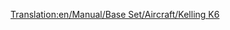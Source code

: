 [[Translation:en/Manual/Base Set/Aircraft/Kelling K6]]

{{en/Aircraft|Name=Kelling K6
|Image=[[File:en/KellingK6.png|Kelling K6]]
|Cost=36.914 (73,828)
|Speed=947 kph (592 MPH)
|Annual=5.906 (11,812)
|Designed=2026
|Lifespan=22
|Capacity=110 passengers & 25 bags of mail
|Description=Fictional futuristic plane. Kelling is an unknown company, only making a Diesel in Tropical.
|Real-life=Fictional
}}